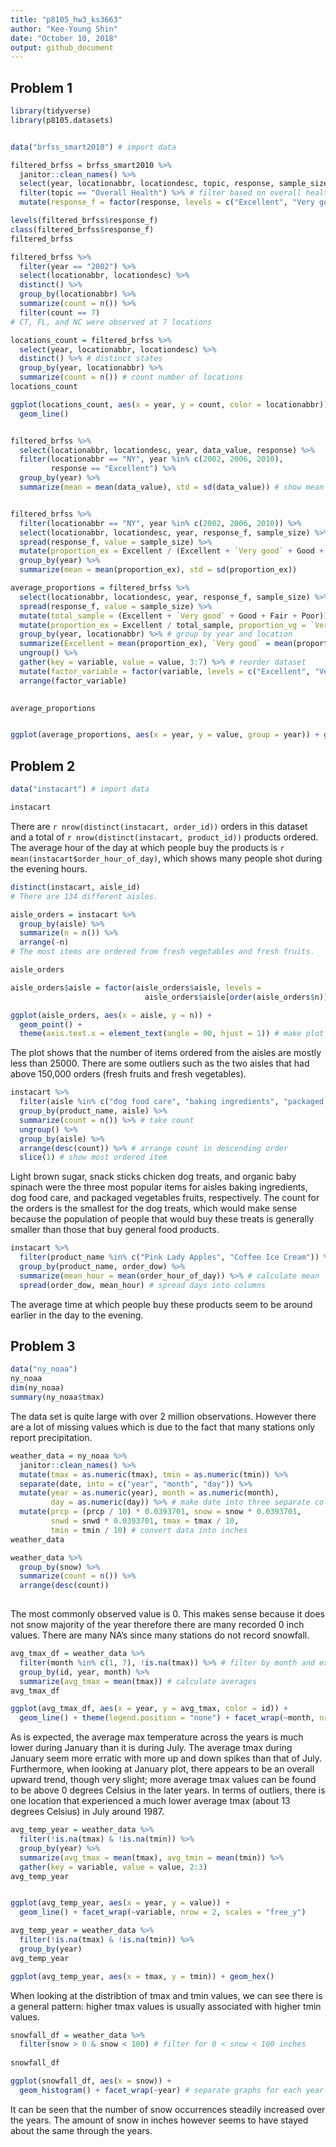 ```yaml
---
title: "p8105_hw3_ks3663"
author: "Kee-Young Shin"
date: "October 10, 2018"
output: github_document
---
```


## Problem 1
```r

library(tidyverse)
library(p8105.datasets)


data("brfss_smart2010") # import data

filtered_brfss = brfss_smart2010 %>%
  janitor::clean_names() %>%
  select(year, locationabbr, locationdesc, topic, response, sample_size, data_value) %>%
  filter(topic == "Overall Health") %>% # filter based on overall health
  mutate(response_f = factor(response, levels = c("Excellent", "Very good", "Good", "Fair", "Poor"), ordered = TRUE)) # make column for factor variables 

levels(filtered_brfss$response_f)
class(filtered_brfss$response_f)
filtered_brfss

```
```r

filtered_brfss %>%
  filter(year == "2002") %>%
  select(locationabbr, locationdesc) %>%
  distinct() %>%
  group_by(locationabbr) %>%
  summarize(count = n()) %>%
  filter(count == 7)
# CT, FL, and NC were observed at 7 locations

locations_count = filtered_brfss %>%
  select(year, locationabbr, locationdesc) %>%
  distinct() %>% # distinct states
  group_by(year, locationabbr) %>%
  summarize(count = n()) # count number of locations
locations_count

ggplot(locations_count, aes(x = year, y = count, color = locationabbr)) + 
  geom_line()



```
```r

filtered_brfss %>%
  select(locationabbr, locationdesc, year, data_value, response) %>%
  filter(locationabbr == "NY", year %in% c(2002, 2006, 2010), 
         response == "Excellent") %>%
  group_by(year) %>%
  summarize(mean = mean(data_value), std = sd(data_value)) # show mean and std


filtered_brfss %>%
  filter(locationabbr == "NY", year %in% c(2002, 2006, 2010)) %>%
  select(locationabbr, locationdesc, year, response_f, sample_size) %>%
  spread(response_f, value = sample_size) %>%
  mutate(proportion_ex = Excellent / (Excellent + `Very good` + Good + Fair + Poor)) %>%
  group_by(year) %>%
  summarize(mean = mean(proportion_ex), std = sd(proportion_ex)) 
```

```r

average_proportions = filtered_brfss %>%
  select(locationabbr, locationdesc, year, response_f, sample_size) %>%
  spread(response_f, value = sample_size) %>%
  mutate(total_sample = (Excellent + `Very good` + Good + Fair + Poor)) %>%
  mutate(proportion_ex = Excellent / total_sample, proportion_vg = `Very good` / total_sample, proportion_g = Good / total_sample, proportion_f = Fair / total_sample, proportion_p = Poor / total_sample) %>% # create column for averages
  group_by(year, locationabbr) %>% # group by year and location
  summarize(Excellent = mean(proportion_ex), `Very good` = mean(proportion_vg), Good = mean(proportion_g), Fair = mean(proportion_f), Poor = mean(proportion_p)) %>%
  ungroup() %>%
  gather(key = variable, value = value, 3:7) %>% # reorder dataset 
  mutate(factor_variable = factor(variable, levels = c("Excellent", "Very good", "Good", "Fair", "Poor"), ordered = TRUE)) %>% 
  arrange(factor_variable)

  
average_proportions


ggplot(average_proportions, aes(x = year, y = value, group = year)) + geom_boxplot() + facet_wrap(~variable) 
```

## Problem 2
```r

data("instacart") # import data

instacart

```
There are `r nrow(distinct(instacart, order_id))` orders in this dataset and a total of `r nrow(distinct(instacart, product_id))` products ordered. The average hour of the day at which people buy the products is `r mean(instacart$order_hour_of_day)`, which shows many people shot during the evening hours. 
```r

distinct(instacart, aisle_id) 
# There are 134 different aisles. 

aisle_orders = instacart %>%
  group_by(aisle) %>%
  summarize(n = n()) %>%
  arrange(-n)
# The most items are ordered from fresh vegetables and fresh fruits. 

aisle_orders

aisle_orders$aisle = factor(aisle_orders$aisle, levels =
                              aisle_orders$aisle[order(aisle_orders$n)]) 

ggplot(aisle_orders, aes(x = aisle, y = n)) + 
  geom_point() + 
  theme(axis.text.x = element_text(angle = 90, hjust = 1)) # make plot of counts and put it in sensible order

```
The plot shows that the number of items ordered from the aisles are mostly less than 25000. There are some outliers such as the two aisles that had above 150,000 orders (fresh fruits and fresh vegetables). 
```r

instacart %>%
  filter(aisle %in% c("dog food care", "baking ingredients", "packaged vegetables fruits")) %>% # filter by selected aisles 
  group_by(product_name, aisle) %>%
  summarize(count = n()) %>% # take count 
  ungroup() %>%
  group_by(aisle) %>%
  arrange(desc(count)) %>% # arrange count in descending order 
  slice(1) # show most ordered item 

```
Light brown sugar, snack sticks chicken dog treats, and organic baby spinach were the three most popular items for aisles baking ingredients, dog food care, and packaged vegetables fruits, respectively. The count for the orders is the smallest for the dog treats, which would make sense because the population of people that would buy these treats is generally smaller than those that buy general food products.
```r

instacart %>%
  filter(product_name %in% c("Pink Lady Apples", "Coffee Ice Cream")) %>% 
  group_by(product_name, order_dow) %>%
  summarize(mean_hour = mean(order_hour_of_day)) %>% # calculate mean 
  spread(order_dow, mean_hour) # spread days into columns 


```
The average time at which people buy these products seem to be around earlier in the day to the evening. 

## Problem 3
```r
data("ny_noaa")
ny_noaa
dim(ny_noaa)
summary(ny_noaa$tmax)
```
The data set is quite large with over 2 million observations. However there are a lot of missing values which is due to the fact that many stations only report precipitation. 
```r
weather_data = ny_noaa %>%
  janitor::clean_names() %>%
  mutate(tmax = as.numeric(tmax), tmin = as.numeric(tmin)) %>%
  separate(date, into = c("year", "month", "day")) %>%
  mutate(year = as.numeric(year), month = as.numeric(month), 
         day = as.numeric(day)) %>% # make date into three separate columns 
  mutate(prcp = (prcp / 10) * 0.0393701, snow = snow * 0.0393701, 
         snwd = snwd * 0.0393701, tmax = tmax / 10, 
         tmin = tmin / 10) # convert data into inches 
weather_data

weather_data %>%
  group_by(snow) %>% 
  summarize(count = n()) %>%
  arrange(desc(count))
  
```
The most commonly observed value is 0. This makes sense because it does not snow majority of the year therefore there are many recorded 0 inch values. There are many NA's since many stations do not record snowfall. 
```r

avg_tmax_df = weather_data %>%
  filter(month %in% c(1, 7), !is.na(tmax)) %>% # filter by month and exclude NA's 
  group_by(id, year, month) %>%  
  summarize(avg_tmax = mean(tmax)) # calculate averages 
avg_tmax_df  

ggplot(avg_tmax_df, aes(x = year, y = avg_tmax, color = id)) +
  geom_line() + theme(legend.position = "none") + facet_wrap(~month, nrow = 2)
```
As is expected, the average max temperature across the years is much lower during January than it is during July. The average tmax during January seem more erratic with more up and down spikes than that of July. Furthermore, when looking at January plot, there appears to be an overall upward trend, though very slight; more average tmax values can be found to be above 0 degrees Celsius in the later years. In terms of outliers, there is one location that experienced a much lower average tmax (about 13 degrees Celsius) in July around 1987. 
```r
avg_temp_year = weather_data %>%
  filter(!is.na(tmax) & !is.na(tmin)) %>%
  group_by(year) %>%
  summarize(avg_tmax = mean(tmax), avg_tmin = mean(tmin)) %>%
  gather(key = variable, value = value, 2:3)
avg_temp_year


ggplot(avg_temp_year, aes(x = year, y = value)) +
  geom_line() + facet_wrap(~variable, nrow = 2, scales = "free_y") 

avg_temp_year = weather_data %>%
  filter(!is.na(tmax) & !is.na(tmin)) %>%
  group_by(year)
avg_temp_year

ggplot(avg_temp_year, aes(x = tmax, y = tmin)) + geom_hex()


```
When looking at the distribtion of tmax and tmin values, we can see there is a general pattern: higher tmax values is usually associated with higher tmin values.
```r
snowfall_df = weather_data %>%
  filter(snow > 0 & snow < 100) # filter for 0 < snow < 100 inches
  
snowfall_df  

ggplot(snowfall_df, aes(x = snow)) +
  geom_histogram() + facet_wrap(~year) # separate graphs for each year 

```

It can be seen that the number of snow occurrences steadily increased over the years. The amount of snow in inches however seems to have stayed about the same through the years. 

